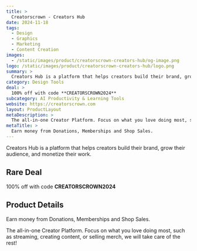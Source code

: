 ```yaml
---
title: >
  Creatorscrown - Creators Hub
date: 2024-11-18
tags:
  - Design
  - Graphics
  - Marketing
  - Content Creation
images:
  - /static/images/product/creatorscrown-creators-hub/og-image.png
logo: /static/images/product/creatorscrown-creators-hub/logo.png
summary: >
  Creators Hub is a platform that helps creators build their brand, grow their audience, and monetize their work.
category: Design Tools
deal: >
  100% off with code **CREATORSCROWN2024**
subcategory: AI Productivity & Learning Tools
website: https://creatorscrown.com
layout: ProductLayout
metaDescription: >
  The all-in-one Creator Platform. Focus on what you love doing most, such as streaming, creating content, or selling merch, we will take care of the rest!
metaTitle: >
  Earn money from Donations, Memberships and Shop Sales.
---
```

Creators Hub is a platform that helps creators build their brand, grow their audience, and monetize their work.

## Rare Deal

100% off with code **CREATORSCROWN2024**
## Product Details
Earn money from Donations, Memberships and Shop Sales.

The all-in-one Creator Platform. Focus on what you love doing most, such as streaming, creating content, or selling merch, we will take care of the rest!
